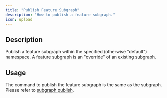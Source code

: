 ```yaml
---
title: "Publish Feature Subgraph"
description: "How to publish a feature subgraph."
icon: upload
---
```


## Description

Publish a feature subgraph within the specified (otherwise "default") namespace. A feature subgraph is an "override" of an existing subgraph.

## Usage

The command to publish the feature subgraph is the same as the subgraph. Please refer to [subgraph publish](/cli/subgraph/publish).

